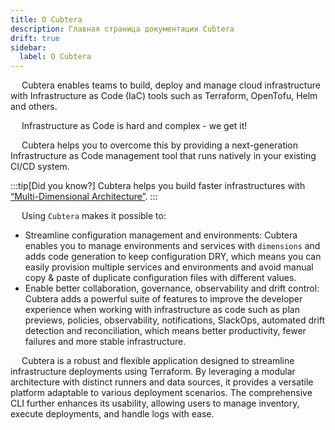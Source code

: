 ```yaml
---
title: О Cubtera
description: Главная страница документации Cubtera
drift: true
sidebar:
  label: О Cubtera
---
```


&emsp; Cubtera enables teams to build, deploy and manage cloud infrastructure with Infrastructure as Code (IaC) tools such as Terraform, OpenTofu, Helm and others.

&emsp; Infrastructure as Code is hard and complex - we get it!

&emsp; Cubtera helps you to overcome this by providing a next-generation Infrastructure as Code management tool that runs natively in your existing CI/CD system.

:::tip[Did you know?]
Cubtera helps you build faster infrastructures with [“Multi-Dimensional Architecture”](/start/dimensions).
:::


&emsp; Using `Cubtera` makes it possible to:

- Streamline configuration management and environments: Cubtera enables you to manage environments and services with `dimensions` and adds code generation to keep configuration DRY, which means you can easily provision multiple services and environments and avoid manual copy & paste of duplicate configuration files with different values.
- Enable better collaboration, governance, observability and drift control: Cubtera adds a powerful suite of features to improve the developer experience when working with infrastructure as code such as plan previews, policies, observability, notifications, SlackOps, automated drift detection and reconciliation, which means better productivity, fewer failures and more stable infrastructure.


&emsp; Cubtera is a robust and flexible application designed to streamline infrastructure deployments using Terraform. By leveraging a modular architecture with distinct runners and data sources, it provides a versatile platform adaptable to various deployment scenarios. The comprehensive CLI further enhances its usability, allowing users to manage inventory, execute deployments, and handle logs with ease.